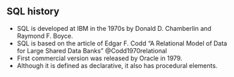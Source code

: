 ## SQL history

- SQL is developed at IBM in the 1970s by Donald D. Chamberlin and Raymond F. Boyce.
- SQL is based on the article of Edgar F. Codd "A Relational Model of Data for Large Shared Data Banks" @Codd1970relational
- First commercial version was released by Oracle in 1979.
- Although it is defined as declarative, it also has procedural elements.
